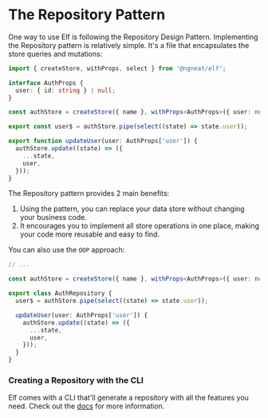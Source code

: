 # The Repository Pattern

One way to use Elf is following the Repository Design Pattern. Implementing the Repository pattern is relatively simple. It's a file that encapsulates the store queries and mutations:

```ts title="auth.repository.ts"
import { createStore, withProps, select } from '@ngneat/elf';

interface AuthProps {
  user: { id: string } | null;
}

const authStore = createStore({ name }, withProps<AuthProps>({ user: null }));

export const user$ = authStore.pipe(select((state) => state.user));

export function updateUser(user: AuthProps['user']) {
  authStore.update((state) => ({
    ...state,
    user,
  }));
}
```

The Repository pattern provides 2 main benefits:

1. Using the pattern, you can replace your data store without changing your business code.
2. It encourages you to implement all store operations in one place, making your code more reusable and easy to find.

You can also use the `OOP` approach:

```ts title="auth.repository.ts"
// ...

const authStore = createStore({ name }, withProps<AuthProps>({ user: null }));

export class AuthRepository {
  user$ = authStore.pipe(select((state) => state.user));

  updateUser(user: AuthProps['user']) {
    authStore.update((state) => ({
      ...state,
      user,
    }));
  }
}
```

### Creating a Repository with the CLI

Elf comes with a CLI that'll generate a repository with all the features you need. Check out the [docs](cli#repo) for more information.
